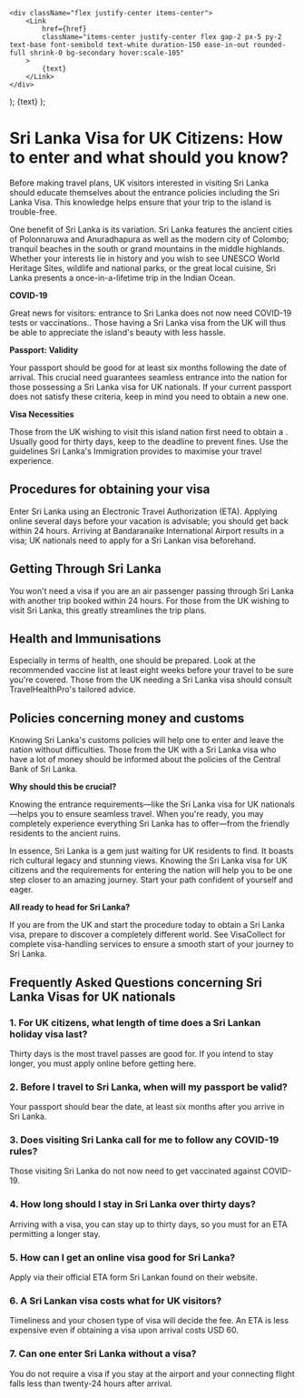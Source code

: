     <div className="flex justify-center items-center">
        <Link
            href={href}
            className="items-center justify-center flex gap-2 px-5 py-2 text-base font-semibold text-white duration-150 ease-in-out rounded-full shrink-0 bg-secondary hover:scale-105"
        >
            {text}
        </Link>
    </div>
);
    <Link
        className="inline-flex items-center justify-center gap-1 text-lg font-semibold text-primary"
        href={href}
    >
        {text}
    </Link>
);

# Sri Lanka Visa for UK Citizens: How to enter and what should you know?

Before making travel plans, UK visitors interested in visiting Sri Lanka should educate themselves about the entrance policies including the Sri Lanka Visa. This knowledge helps ensure that your trip to the island is trouble-free. 

One benefit of Sri Lanka is its variation. Sri Lanka features the ancient cities of Polonnaruwa and Anuradhapura as well as the modern city of Colombo; tranquil beaches in the south or grand mountains in the middle highlands. Whether your interests lie in history and you wish to see UNESCO World Heritage Sites, wildlife and national parks, or the great local cuisine, Sri Lanka presents a once-in-a-lifetime trip in the Indian Ocean.

**COVID-19**

Great news for visitors: entrance to Sri Lanka does not now need COVID-19 tests or vaccinations.. Those having a Sri Lanka visa from the UK will thus be able to appreciate the island's beauty with less hassle.

**Passport: Validity**

Your passport should be good for at least six months following the date of arrival. This crucial need guarantees seamless entrance into the nation for those possessing a Sri Lanka visa for UK nationals. If your current passport does not satisfy these criteria, keep in mind you need to obtain a new one.

**Visa Necessities**

Those from the UK wishing to visit this island nation first need to obtain a <LinkText href="/lk" text="Sri Lanka visa"/>. Usually good for thirty days, keep to the deadline to prevent fines. Use the guidelines Sri Lanka's Immigration provides to maximise your travel experience.

## **Procedures for obtaining your visa**

Enter Sri Lanka using an Electronic Travel Authorization (ETA). Applying online several days before your vacation is advisable; you should get back within 24 hours. Arriving at Bandaranaike International Airport results in a visa; UK nationals need to apply for a Sri Lankan visa beforehand.

## **Getting Through Sri Lanka**
 
You won't need a visa if you are an air passenger passing through Sri Lanka with another trip booked within 24 hours. For those from the UK wishing to visit Sri Lanka, this greatly streamlines the trip plans.

## **Health and Immunisations**

Especially in terms of health, one should be prepared. Look at the recommended vaccine list at least eight weeks before your travel to be sure you're covered. Those from the UK needing a Sri Lanka visa should consult TravelHealthPro's tailored advice.

## **Policies concerning money and customs**

Knowing Sri Lanka's customs policies will help one to enter and leave the nation without difficulties. Those from the UK with a Sri Lanka visa who have a lot of money should be informed about the policies of the Central Bank of Sri Lanka.

**Why should this be crucial?**

Knowing the entrance requirements—like the Sri Lanka visa for UK nationals—helps you to ensure seamless travel. When you're ready, you may completely experience everything Sri Lanka has to offer—from the friendly residents to the ancient ruins.

In essence, Sri Lanka is a gem just waiting for UK residents to find. It boasts rich cultural legacy and stunning views. Knowing the Sri Lanka visa for UK citizens and the requirements for entering the nation will help you to be one step closer to an amazing journey. Start your path confident of yourself and eager.

**All ready to head for Sri Lanka?**

If you are from the UK and start the procedure today to obtain a Sri Lanka visa, prepare to discover a completely different world. See VisaCollect for complete visa-handling services to ensure a smooth start of your journey to Sri Lanka.

## **Frequently Asked Questions concerning Sri Lanka Visas for UK nationals**

### **1. For UK citizens, what length of time does a Sri Lankan holiday visa last?**

Thirty days is the most travel passes are good for. If you intend to stay longer, you must apply online before getting here.

### **2. Before I travel to Sri Lanka, when will my passport be valid?**

Your passport should bear the date, at least six months after you arrive in Sri Lanka.

### **3. Does visiting Sri Lanka call for me to follow any COVID-19 rules?**

Those visiting Sri Lanka do not now need to get vaccinated against COVID-19.

### **4. How long should I stay in Sri Lanka over thirty days?**

Arriving with a visa, you can stay up to thirty days, so you must <LinkText href="/" text="apply online"/> for an ETA permitting a longer stay.

### **5. How can I get an online visa good for Sri Lanka?**

Apply via their official ETA form Sri Lankan found on their website.

### **6. A Sri Lankan visa costs what for UK visitors?**

Timeliness and your chosen type of visa will decide the fee. An ETA is less expensive even if obtaining a visa upon arrival costs USD 60.

### **7. Can one enter Sri Lanka without a visa?**

You do not require a visa if you stay at the airport and your connecting flight falls less than twenty-24 hours after arrival.